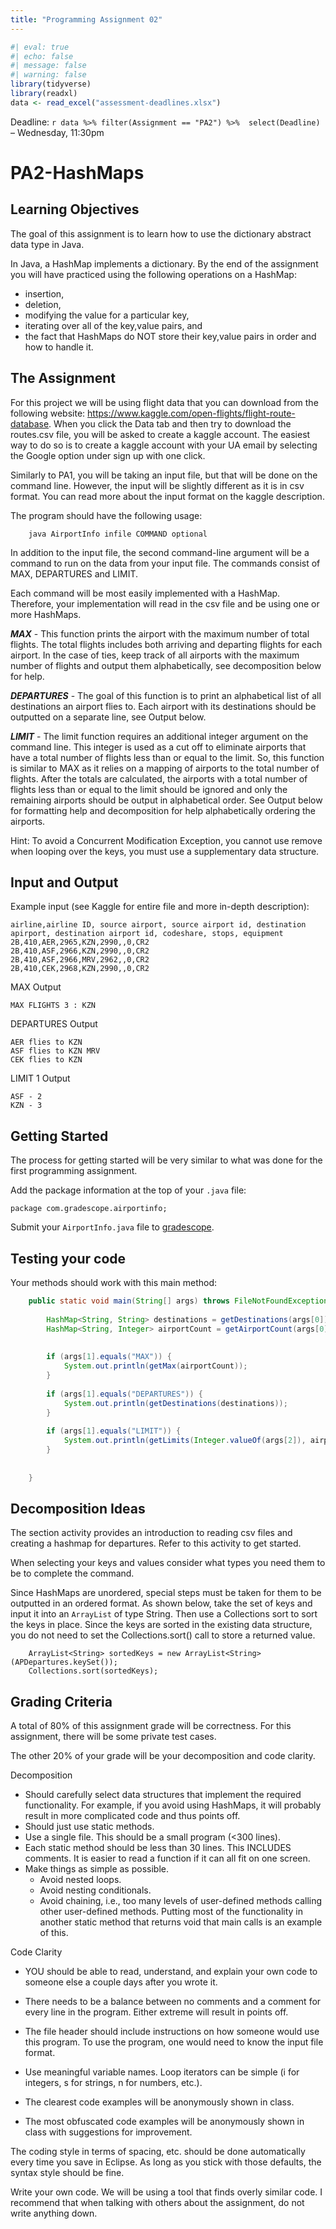 ```yaml
---
title: "Programming Assignment 02"
---
```


```r
#| eval: true
#| echo: false
#| message: false
#| warning: false
library(tidyverse)
library(readxl)
data <- read_excel("assessment-deadlines.xlsx")
```


Deadline: `r data %>% filter(Assignment == "PA2") %>%  select(Deadline)` -- Wednesday, 11:30pm

# PA2-HashMaps


## Learning Objectives

The goal of this assignment is to learn how to use the dictionary abstract 
data type in Java.  

In Java, a HashMap implements a dictionary.  By the end of the assignment 
you will have practiced using the following operations on a HashMap:

  * insertion,
  * deletion,
  * modifying the value for a particular key,
  * iterating over all of the key,value pairs, and
  * the fact that HashMaps do NOT store their key,value pairs in order 
    and how to handle it.

## The Assignment

For this project we will be using flight data that you can download from 
the following website: 
<https://www.kaggle.com/open-flights/flight-route-database>.
When you click the Data tab and then try to download the routes.csv
file, you will be asked to create a kaggle account.
The easiest way to do so is to create a kaggle account with your UA email by 
selecting the Google option under sign up with one click. 

Similarly to PA1, you will be taking an input file, but that will be done on the command line. 
However, the input will be slightly different as it is in csv format. 
You can read more about the input format on the kaggle description. 

The program should have the following usage:
```
    java AirportInfo infile COMMAND optional
```
In addition to the input file, the second command-line argument will be a 
command to run on the data from your input file. The commands consist of 
MAX, DEPARTURES and LIMIT. 

Each command will be most easily implemented with a HashMap.  Therefore,
your implementation will read in the csv file and be using one
or more HashMaps.

***MAX*** - This function prints the airport with the maximum number 
of total flights.  The total flights includes both arriving 
and departing flights for each airport.  In the case of ties, keep 
track of all airports with the maximum number of flights
and output them alphabetically, see decomposition below for 
help. 

***DEPARTURES*** - The goal of this function is to print an alphabetical 
list of all destinations an airport flies to. Each airport with its 
destinations should be outputted on a separate line, see Output below. 
    

***LIMIT*** - The limit function requires an additional integer argument 
on the command line.  This integer is used as a cut off to eliminate 
airports that have a total number of flights less than or equal to the limit. 
So, this function is similar to MAX as it relies on a mapping of airports to 
the total number of flights. After the totals are calculated, the airports 
with a total number of flights less than or equal to the limit should be 
ignored and only the remaining airports should be output in alphabetical order. 
See Output below for formatting help and decomposition for help alphabetically 
ordering the airports.

Hint: To avoid a Concurrent Modification Exception, you cannot use remove 
when looping over the keys, you must use a supplementary data structure. 

    
## Input and Output
Example input (see Kaggle for entire file and more in-depth description):

```
airline,airline ID, source airport, source airport id, destination apirport, destination airport id, codeshare, stops, equipment
2B,410,AER,2965,KZN,2990,,0,CR2
2B,410,ASF,2966,KZN,2990,,0,CR2
2B,410,ASF,2966,MRV,2962,,0,CR2
2B,410,CEK,2968,KZN,2990,,0,CR2
```

MAX Output 
```
MAX FLIGHTS 3 : KZN
```

DEPARTURES Output 
```
AER flies to KZN
ASF flies to KZN MRV
CEK flies to KZN
```

LIMIT 1 Output 
```
ASF - 2
KZN - 3
```

## Getting Started

The process for getting started will be very similar to what was done for the first programming assignment.

Add the package information at the top of your `.java` file:

`package com.gradescope.airportinfo;`

Submit your `AirportInfo.java` file to [gradescope](https://www.gradescope.com/courses/839822/assignments/4915554).


## Testing your code

Your methods should work with this main method:

```java
	public static void main(String[] args) throws FileNotFoundException {
		
		HashMap<String, String> destinations = getDestinations(args[0]);
		HashMap<String, Integer> airportCount = getAirportCount(args[0]);
		
		
		if (args[1].equals("MAX")) {
			System.out.println(getMax(airportCount));
		}
		
		if (args[1].equals("DEPARTURES")) {
			System.out.println(getDestinations(destinations));
		}
		
		if (args[1].equals("LIMIT")) {
			System.out.println(getLimits(Integer.valueOf(args[2]), airportCount));
		}
		
	
	}
```


## Decomposition Ideas

The section activity provides an introduction to reading csv files and
creating a hashmap for departures. Refer to this activity to get started. 

When selecting your keys and values consider what types you need them to be
to complete the command. 

Since HashMaps are unordered, special steps must be taken for them to be 
outputted in an ordered format. As shown below, take the set of keys and 
input it into an `ArrayList` of type String. Then use a Collections sort to 
sort the keys in place. Since the keys are sorted in the existing data 
structure, you do not need to set the Collections.sort() call to store a 
returned value.

```
	ArrayList<String> sortedKeys = new ArrayList<String>(APDepartures.keySet());
	Collections.sort(sortedKeys);
```

## Grading Criteria

A total of 80% of this assignment grade will be correctness.  For this assignment, there
will be some private test cases.  

The other 20% of your grade will be your decomposition and code clarity.

Decomposition

* Should carefully select data structures that implement the 
  required functionality.  For example, if you avoid using HashMaps,
  it will probably result in more complicated code and thus points off.
* Should just use static methods.
* Use a single file.  This should be a small program (<300 lines).
* Each static method should be less than 30 lines.  This INCLUDES
  comments.  It is easier to read a function if it can all fit on
  one screen.
* Make things as simple as possible.
  * Avoid nested loops.
  * Avoid nesting conditionals.
  * Avoid chaining, i.e., too many levels of user-defined methods 
    calling other user-defined methods.  Putting most of the functionality
    in another static method that returns void that main calls is an 
    example of this.


Code Clarity

* YOU should be able to read, understand, and explain your own code
to someone else a couple days after you wrote it.

* There needs to be a balance between no comments and a comment for
every line in the program.  Either extreme will result in points off.

* The file header should include instructions on how someone would
use this program.  To use the program, one would need to know the
input file format.

* Use meaningful variable names.  Loop iterators can
be simple (i for integers, s for strings, n for numbers, etc.).

* The clearest code examples will be anonymously shown in class.

* The most obfuscated code examples will be anonymously shown in class
with suggestions for improvement.


The coding style in terms of spacing, etc. should be done automatically
every time you save in Eclipse.  As long as you stick with those defaults,
the syntax style should be fine.

Write your own code.  We will be using a tool that finds overly similar code.
I recommend that when talking with others about the assignment, do not write
anything down.

